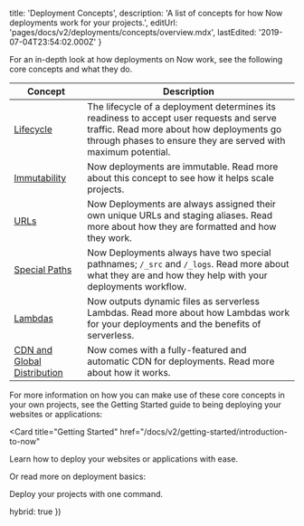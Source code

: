 
  title: 'Deployment Concepts',
  description:
    'A list of concepts for how Now deployments work for your projects.',
  editUrl: 'pages/docs/v2/deployments/concepts/overview.mdx',
  lastEdited: '2019-07-04T23:54:02.000Z'
}

For an in-depth look at how deployments on Now work, see the following core concepts and what they do.

| Concept                                                                                  | Description                                                                                                                                                                                           |
| ---------------------------------------------------------------------------------------- | ----------------------------------------------------------------------------------------------------------------------------------------------------------------------------------------------------- |
| [Lifecycle](/docs/v2/deployments/concepts/lifecycle)                                     | The lifecycle of a deployment determines its readiness to accept user requests and serve traffic. Read more about how deployments go through phases to ensure they are served with maximum potential. |
| [Immutability](/docs/v2/deployments/concepts/immutability)                               | Now deployments are immutable. Read more about this concept to see how it helps scale projects.                                                                                                       |
| [URLs](/docs/v2/deployments/concepts/urls)                                               | Now Deployments are always assigned their own unique URLs and staging aliases. Read more about how they are formatted and how they work.                                                              |
| [Special Paths](/docs/v2/deployments/concepts/special-paths)                             | Now Deployments always have two special pathnames; `/_src` and `/_logs`. Read more about what they are and how they help with your deployments workflow.                                              |
| [Lambdas](/docs/v2/deployments/concepts/lambdas)                                         | Now outputs dynamic files as serverless Lambdas. Read more about how Lambdas work for your deployments and the benefits of serverless.                                                                |
| [CDN and Global Distribution](/docs/v2/deployments/concepts/cdn-and-global-distribution) | Now comes with a fully-featured and automatic CDN for deployments. Read more about how it works.                                                                                                      |

For more information on how you can make use of these core concepts in your own projects, see the Getting Started guide to being deploying your websites or applications:

<Card
  title="Getting Started"
  href="/docs/v2/getting-started/introduction-to-now"
>
  Learn how to deploy your websites or applications with ease.
</Card>

Or read more on deployment basics:

<Card title="Deployment Basics" href="/docs/v2/deployments/basics">
  Deploy your projects with one command.
</Card>

  hybrid: true
})

